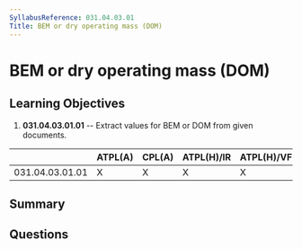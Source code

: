 ```yaml
---
SyllabusReference: 031.04.03.01
Title: BEM or dry operating mass (DOM)
---
```


# BEM or dry operating mass (DOM)

## Learning Objectives

1.  **031.04.03.01.01** -- Extract values for BEM or DOM from given documents.

|                 | ATPL(A) | CPL(A) | ATPL(H)/IR | ATPL(H)/VFR | CPL(H) | IR | CBIR(A) |
| --------------- | ------- | ------ | ---------- | ----------- | ------ | -- | ------- |
| 031.04.03.01.01 | X       | X      | X          | X           | X      |    |         |

## Summary

## Questions
